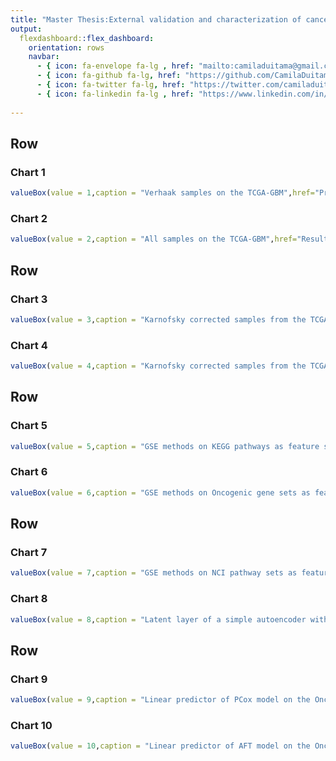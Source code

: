 ```yaml
---
title: "Master Thesis:External validation and characterization of cancer subtypes using SBC"
output: 
  flexdashboard::flex_dashboard:
    orientation: rows
    navbar:
      - { icon: fa-envelope fa-lg , href: "mailto:camiladuitama@gmail.com" }
      - { icon: fa-github fa-lg, href: "https://github.com/CamilaDuitama/MasterThesis" }
      - { icon: fa-twitter fa-lg, href: "https://twitter.com/camiladuitama1" }
      - { icon: fa-linkedin fa-lg , href: "https://www.linkedin.com/in/camiladuitama/" }
 
---
```

    
Row
-------------------------------------
    
### Chart 1
    
```r
valueBox(value = 1,caption = "Verhaak samples on the TCGA-GBM",href="Preliminary_Results.html")
```
 
### Chart 2
    
```r
valueBox(value = 2,caption = "All samples on the TCGA-GBM",href="Results.html")
``` 

Row
-------------------------------------
    
### Chart 3
    
```r
valueBox(value = 3,caption = "Karnofsky corrected samples from the TCGA-GBM",href="Karnofsky_corrected_results.html")
```
    
### Chart 4

```r
valueBox(value = 4,caption = "Karnofsky corrected samples from the TCGA-GBM and Flexmix Intialization",href="Karnofsky_correction+Flexmix_initialization.html")
```
Row
-------------------------------------
    
### Chart 5
    
```r
valueBox(value = 5,caption = "GSE methods on KEGG pathways as feature selection ",href="GSVA-KEGG.html")
```
    
### Chart 6

```r
valueBox(value = 6,caption = "GSE methods on Oncogenic gene sets as feature selection",href="GSVA-Oncogenic_Signature.html")
```
Row
-------------------------------------
    
### Chart 7
    
```r
valueBox(value = 7,caption = "GSE methods on NCI pathway sets as feature selection ",href="NCI.html")
```
    
### Chart 8

```r
valueBox(value = 8,caption = "Latent layer of a simple autoencoder with molecular and survival data  as input for the SBC",href="Autoencoder1_Molecular+Survival.html")
```
Row
-------------------------------------
    
### Chart 9
    
```r
valueBox(value = 9,caption = "Linear predictor of PCox model on the Oncogenic gene sets",href="OncogenicGeneSets+Pcox.html")
```
    
### Chart 10

```r
valueBox(value = 10,caption = "Linear predictor of AFT model on the Oncogenic gene sets",href="OncogenicGeneSets+PAFT.html")
```